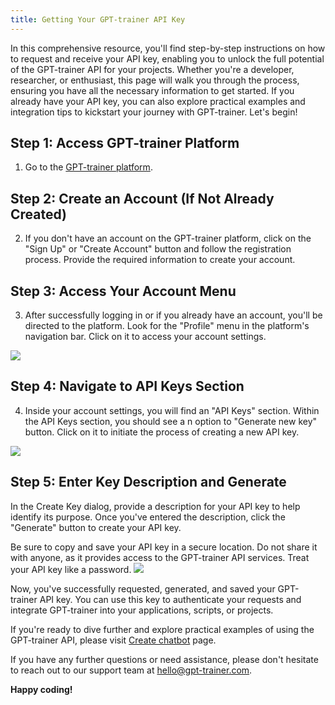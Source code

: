 ```yaml
---
title: Getting Your GPT-trainer API Key
---
```

In this comprehensive resource, 
you'll find step-by-step instructions on how to request and receive your API key, enabling you 
to unlock the full potential of the GPT-trainer API for your projects. Whether you're a developer, 
researcher, or enthusiast, this page will walk you through the process, ensuring you have all 
the necessary information to get started. If you already have your API key, you can also explore 
practical examples and integration tips to kickstart your journey with GPT-trainer. Let's begin!

## Step 1: Access GPT-trainer Platform

1. Go to the [GPT-trainer platform](https://app.gpt-trainer.com).

## Step 2: Create an Account (If Not Already Created)

2. If you don't have an account on the GPT-trainer platform, click on the "Sign Up" or "Create Account" 
button and follow the registration process. Provide the required information to create your account.

## Step 3: Access Your Account Menu

3. After successfully logging in or if you already have an account, you'll be directed to the platform. 
Look for the "Profile" menu in the platform's navigation bar. Click on it to access your account settings.

<Frame>
  <img src="/images/api-key-1.png" />
</Frame>

## Step 4: Navigate to API Keys Section

4. Inside your account settings, you will find an "API Keys" section. Within the API Keys section, you should see a
n option to "Generate new key" button. Click on it to initiate the process of creating a new API key.

<Frame>
  <img src="/images/api-key-2.png" />
</Frame>

## Step 5: Enter Key Description and Generate

In the Create Key dialog, provide a description for your API key to help identify its purpose. 
Once you've entered the description, click the "Generate" button to create your API key.

<Warning>
    Be sure to copy and save your API key in a secure location. Do not share it with anyone, as it 
    provides access to the GPT-trainer API services. Treat your API key like a password.
</Warning>

<Frame>
  <img src="/images/api-key-3.png" />
</Frame>

Now, you've successfully requested, generated, and saved your GPT-trainer API key. 
You can use this key to authenticate your requests and integrate GPT-trainer into your applications, scripts, or projects.

If you're ready to dive further and explore practical examples of using the GPT-trainer API, please visit [Create chatbot](/api-usage-example-chatbot) page.

If you have any further questions or need assistance, please don't hesitate to 
reach out to our support team at [hello@gpt-trainer.com](mailto:hello@gpt-trainer.com). 

**Happy coding!**